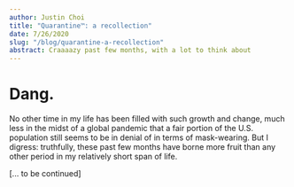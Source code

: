 ```yaml
---
author: Justin Choi
title: "Quarantine™: a recollection"
date: 7/26/2020
slug: "/blog/quarantine-a-recollection"
abstract: Craaaazy past few months, with a lot to think about
---
```


# Dang.

No other time in my life has been filled with such growth and change, much less in the midst of a global pandemic
that a fair portion of the U.S. population still seems to be in denial of in terms of mask-wearing. But I digress:
truthfully, these past few months have borne more fruit than any other period in my relatively short span of life.

[... to be continued]
